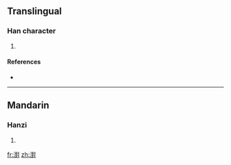 ==Translingual==

===Han character===
{{Han char|rn=85|rad=水|as=14|sn=17|four=3410<sub>0</sub>|canj=水廿土戈 (ETGI)}}

# {{defn|Han|sort=水14}}

====References====
* {{Han ref|kx=0656.150|dkj=18511|dj=1067.010|hdz=31769.030|uh=6FE7|ud=28647|bh=ED55|bd=60757}}

----

==Mandarin==

===Hanzi===
{{cmn-hanzi|pin=[[duì]] ([[dui4]]), [[hù]] ([[hu4]])|wg=tui<sup>4</sup>, hu<sup>4</sup>}}

# {{defn|Mandarin|sort=水14}}

[[fr:濧]]
[[zh:濧]]